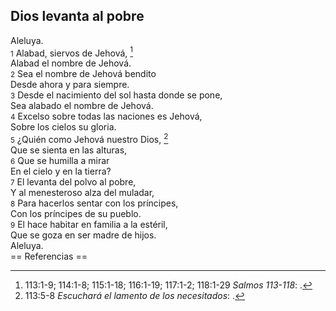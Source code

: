 == Dios levanta al pobre ==

Aleluya.<br>
{{anchor|1}} <small>1</small> Alabad, siervos de Jehová, <ref>113:1-9; 114:1-8; 115:1-18; 116:1-19; 117:1-2; 118:1-29 ''Salmos 113-118'': {{lib|LU|162|4|4}}.</ref><br>
Alabad el nombre de Jehová.<br>
{{anchor|2}} <small>2</small> Sea el nombre de Jehová bendito<br>
Desde ahora y para siempre.<br>
{{anchor|3}} <small>3</small> Desde el nacimiento del sol hasta donde se pone,<br>
Sea alabado el nombre de Jehová.<br>
{{anchor|4}} <small>4</small> Excelso sobre todas las naciones es Jehová,<br>
Sobre los cielos su gloria.<br>
{{anchor|5}} <small>5</small> ¿Quién como Jehová nuestro Dios, <ref>113:5-8 ''Escuchará el lamento de los necesitados'': {{lib|LU|190|5|4}}.</ref><br>
Que se sienta en las alturas,<br>
{{anchor|6}} <small>6</small> Que se humilla a mirar<br>
En el cielo y en la tierra?<br>
{{anchor|7}} <small>7</small> El levanta del polvo al pobre,<br>
Y al menesteroso alza del muladar,<br>
{{anchor|8}} <small>8</small> Para hacerlos sentar con los príncipes,<br>
Con los príncipes de su pueblo.<br>
{{anchor|9}} <small>9</small> El hace habitar en familia a la estéril,<br>
Que se goza en ser madre de hijos.<br>
Aleluya.<br>
== Referencias ==

<references />
